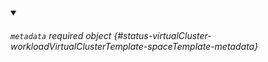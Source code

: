 


<details className="config-field" data-expandable="true" open>
<summary>

###### `metadata` <span className="config-field-required" data-required="false">required</span> <span className="config-field-type">object</span> <span className="config-field-default"></span> <span className="config-field-enum"></span> {#status-virtualCluster-workloadVirtualClusterTemplate-spaceTemplate-metadata}



</summary>

<PartialMetadatareference />


</details>
